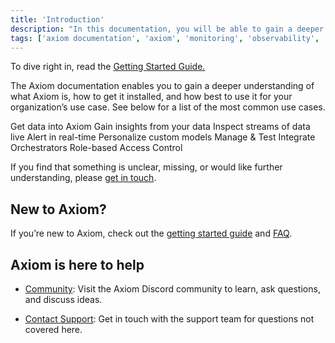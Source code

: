 ```yaml
---
title: 'Introduction'
description: "In this documentation, you will be able to gain a deeper understanding of what Axiom is, how to get it installed, and how best to use it for your organization’s use-case."
tags: ['axiom documentation', 'axiom', 'monitoring', 'observability', 'logging', 'user guide', 'best practices']
---
```


To dive right in, read the [Getting Started Guide.](/docs/getting-started-guide/getting-started)

The Axiom documentation enables you to gain a deeper understanding of what Axiom is, how to get it installed, and how best to use it for your organization’s use case. See below for a list of the most common use cases.

<Card title="Send data" icon="database" href="/docs/getting-started/getting-started">
Get data into Axiom
</Card>
<Card title="Analyze data" icon="database" href="/docs/getting-started/getting-started">
Gain insights from your data
</Card>
<Card title="Stream data" icon="database" href="/docs/getting-started/getting-started">
Inspect streams of data live
</Card>
<Card title="Monitor data" icon="database" href="/docs/getting-started/getting-started">
Alert in real-time
</Card>
<Card title="Create dashboards" icon="database" href="/docs/getting-started/getting-started">
Personalize custom models
</Card>
<Card title="Axiom CLI" icon="database" href="/docs/getting-started/getting-started">
Manage & Test
</Card>
<Card title="Integrations" icon="database" href="/docs/getting-started/getting-started">
Integrate Orchestrators
</Card>
<Card title="Users & teams" icon="database" href="/docs/getting-started/getting-started">
Role-based Access Control
</Card>

If you find that something is unclear, missing, or would like further understanding, please [get in touch](mailto:support@axiom.co).

## New to Axiom?

If you’re new to Axiom, check out the [getting started guide](https://axiom.co/docs/getting-started-guide/getting-started) and [FAQ](/docs/get-help/faq).

## Axiom is here to help

- [Community](/discord): Visit the Axiom Discord community to learn, ask questions, and discuss ideas.

- [Contact Support](mailto:support@axiom.co): Get in touch with the support team for questions not covered here.
